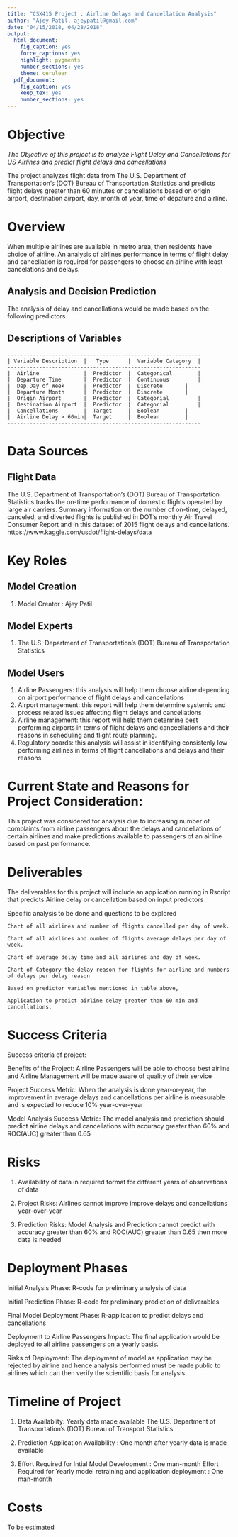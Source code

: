 ```yaml
---
title: "CSX415 Project : Airline Delays and Cancellation Analysis"
author: "Ajey Patil, ajeypatil@gmail.com"
date: "04/15/2018, 04/28/2018"
output:
  html_document:
    fig_caption: yes
    force_captions: yes
    highlight: pygments
    number_sections: yes
    theme: cerulean
  pdf_document:
    fig_caption: yes
    keep_tex: yes
    number_sections: yes
---
```



# Objective

*The Objective of this project is to analyze Flight Delay and Cancellations  for US Airlines and predict flight delays and cancellations *

The project analyzes flight data from The U.S. Department of Transportation's (DOT) Bureau of Transportation Statistics and predicts flight delays greater than 60 minutes or cancellations based on origin airport, destination airport, day, month of year, time of depature and airline.

# Overview

When multiple airlines are available in metro area, then residents have choice of airline. An analysis of airlines performance   in terms of flight delay and cancellation is required for passengers to choose an airline with least cancelations and delays.

## Analysis and Decision Prediction
The analysis of delay and cancellations would be made based on the following predictors

## Descriptions of Variables

    -------------------------------------------------------------
    | Variable Description  |   Type      |  Variable Category  |
    -------------------------------------------------------------
    |  Airline              |  Predictor  |  Categorical        |
    |  Departure Time       |  Predictor  |  Continuous         |
    |  Dep Day of Week      |  Predictor  |  Discrete		|
    |  Departure Month      |  Predictor  |  Discrete		|
    |  Origin Airport       |  Predictor  |  Categorial         |
    |  Destination Airport  |  Predictor  |  Categorial         | 
    |  Cancellations        |  Target     |  Boolean		|
    |  Airline Delay > 60min|  Target     |  Boolean		|
    -------------------------------------------------------------
    
# Data Sources

## Flight Data
The U.S. Department of Transportation's (DOT) Bureau of Transportation Statistics tracks the on-time performance of domestic flights operated by large air carriers. Summary information on the number of on-time, delayed, canceled, and diverted flights is published in DOT's monthly Air Travel Consumer Report and in this dataset of 2015 flight delays and cancellations. https://www.kaggle.com/usdot/flight-delays/data

# Key Roles
## Model Creation
1. Model Creator : Ajey Patil

## Model Experts
1. The U.S. Department of Transportation's (DOT) Bureau of Transportation Statistics

## Model Users
1. Airline Passengers: this analysis will help them choose airline    depending on airport performance of flight delays and cancellations 
2. Airport management: this report will help them determine systemic and process  related issues affecting flight delays and cancellations 
3. Airline management: this report will help them determine best performing  airports in terms of flight delays and canceellations and their reasons  in scheduling and flight route planning.
4. Regulatory boards: this analysis will assist in identifying consistenly  low performing airlines in terms of flight cancellations and delays and   their reasons 

# Current State and Reasons for Project Consideration:
This project was considered for analysis due to increasing number of complaints from airline passengers
about the delays and cancellations of certain airlines and make predictions available to passengers of
an airline based on past performance.


# Deliverables
The deliverables for this project will include an application running in Rscript
that predicts Airline delay or cancellation based on input predictors

Specific analysis to be done and questions to be explored

    Chart of all airlines and number of flights cancelled per day of week.

    Chart of all airlines and number of flights average delays per day of week.

    Chart of average delay time and all airlines and day of week.

    Chart of Category the delay reason for flights for airline and numbers of delays per delay reason

    Based on predictor variables mentioned in table above,
 
    Application to predict airline delay greater than 60 min and cancellations.

# Success Criteria

Success criteria of project:

Benefits of the Project:
Airline Passengers will be able to choose best airline and
Airline Management will be made aware of quality of their service

Project Success Metric:
When the analysis is done year-or-year, the improvement in average delays and cancellations
per airline is measurable and is expected to reduce 10% year-over-year

Model Analysis Success Metric:
The model analysis and prediction should predict airline delays and cancellations
with accuracy greater than 60% and ROC(AUC) greater than 0.65

# Risks

1. Availability of data in required format for different years of observations of data

2. Project Risks: Airlines cannot improve improve delays and cancellations year-over-year

3. Prediction Risks: Model Analysis and Prediction cannot predict with accuracy greater than 60% and 
  ROC(AUC) greater than 0.65 then more data is needed
  
# Deployment Phases

Initial Analysis Phase: R-code for preliminary analysis of data

Initial Prediction Phase: R-code for preliminary prediction of deliverables

Final Model Deployment Phase: R-application to predict delays and cancellations

Deployment to Airline Passengers Impact:
The final application would be deployed to all airline passengers 
on a yearly basis.

Risks of Deployment:
The deployment of model as application may be rejected by airline
and hence analysis performed must be made public to airlines which
can then verify the scientific basis for analysis.

# Timeline of Project

1. Data Availablity: Yearly data made available The U.S. Department of 
Transportation's (DOT) Bureau of Transport Statistics

2. Prediction Application Availability : One month after yearly data is made available

3. Effort Required for Intial Model Development : One man-month
   Effort Required for Yearly model retraining and application deployment : One man-month

# Costs

To be estimated

